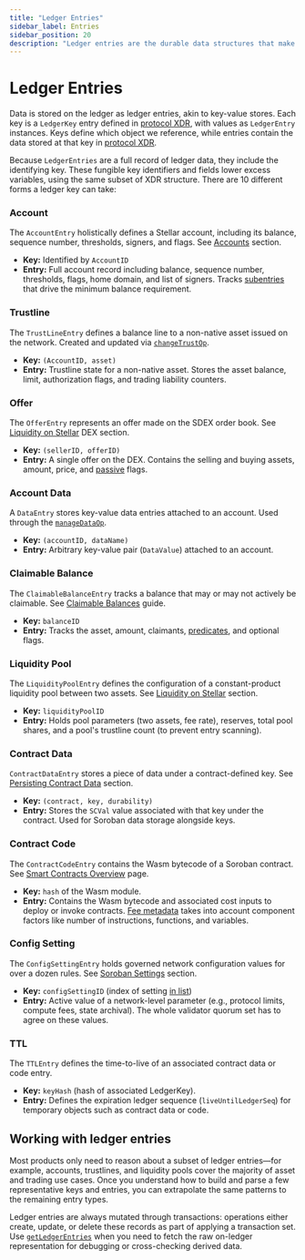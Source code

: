 ```yaml
---
title: "Ledger Entries"
sidebar_label: Entries
sidebar_position: 20
description: "Ledger entries are the durable data structures that make up the Stellar network state."
---
```


# Ledger Entries

Data is stored on the ledger as ledger entries, akin to key-value stores. Each key is a `LedgerKey` entry defined in [protocol XDR](https://github.com/stellar/stellar-xdr/blob/v23.0/Stellar-ledger-entries.x#L588), with values as `LedgerEntry` instances. Keys define which object we reference, while entries contain the data stored at that key in [protocol XDR](https://github.com/stellar/stellar-xdr/blob/v23.0/Stellar-ledger-entries.x#L548).

Because `LedgerEntries` are a full record of ledger data, they include the identifying key. These fungible key identifiers and fields lower excess variables, using the same subset of XDR structure. There are 10 different forms a ledger key can take:

### Account

The `AccountEntry` holistically defines a Stellar account, including its balance, sequence number, thresholds, signers, and flags. See [Accounts](../accounts.mdx) section.

- **Key:** Identified by `AccountID`
- **Entry:** Full account record including balance, sequence number, thresholds, flags, home domain, and list of signers. Tracks [subentries](../accounts.mdx#subentries) that drive the minimum balance requirement.

### Trustline

The `TrustLineEntry` defines a balance line to a non-native asset issued on the network. Created and updated via [`changeTrustOp`](../../transactions/list-of-operations.mdx#change-trust).

- **Key:** `(AccountID, asset)`
- **Entry:** Trustline state for a non-native asset. Stores the asset balance, limit, authorization flags, and trading liability counters.

### Offer

The `OfferEntry` represents an offer made on the SDEX order book. See [Liquidity on Stellar](../../liquidity-on-stellar-sdex-liquidity-pools.mdx#orderbook) DEX section.

- **Key:** `(sellerID, offerID)`
- **Entry:** A single offer on the DEX. Contains the selling and buying assets, amount, price, and [passive](../../liquidity-on-stellar-sdex-liquidity-pools.mdx#passive-offer) flags.

### Account Data

A `DataEntry` stores key-value data entries attached to an account. Used through the [`manageDataOp`](../../transactions/list-of-operations.mdx#manage-data).

- **Key:** `(accountID, dataName)`
- **Entry:** Arbitrary key-value pair (`DataValue`) attached to an account.

### Claimable Balance

The `ClaimableBalanceEntry` tracks a balance that may or may not actively be claimable. See [Claimable Balances](../../../../build/guides/transactions/claimable-balances.mdx) guide.

- **Key:** `balanceID`
- **Entry:** Tracks the asset, amount, claimants, [predicates](../../../../build/guides/transactions/claimable-balances.mdx#other-parameters), and optional flags.

### Liquidity Pool

The `LiquidityPoolEntry` defines the configuration of a constant-product liquidity pool between two assets. See [Liquidity on Stellar](../../liquidity-on-stellar-sdex-liquidity-pools.mdx#liquidity-pools) section.

- **Key:** `liquidityPoolID`
- **Entry:** Holds pool parameters (two assets, fee rate), reserves, total pool shares, and a pool's trustline count (to prevent entry scanning).

### Contract Data

`ContractDataEntry` stores a piece of data under a contract-defined key. See [Persisting Contract Data](../../contract-development/storage/persisting-data.mdx#ledger-entries) section.

- **Key:** `(contract, key, durability)`
- **Entry:** Stores the `SCVal` value associated with that key under the contract. Used for Soroban data storage alongside keys.

### Contract Code

The `ContractCodeEntry` contains the Wasm bytecode of a Soroban contract. See [Smart Contracts Overview](../../../../build/smart-contracts/overview.mdx) page.

- **Key:** `hash` of the Wasm module.
- **Entry:** Contains the Wasm bytecode and associated cost inputs to deploy or invoke contracts. [Fee metadata](../../fees-resource-limits-metering.mdx#resource-fee) takes into account component factors like number of instructions, functions, and variables.

### Config Setting

The `ConfigSettingEntry` holds governed network configuration values for over a dozen rules. See [Soroban Settings](../../../../validators/admin-guide/soroban-settings.mdx) section.

- **Key:** `configSettingID` (index of setting [in list](https://github.com/stellar/stellar-xdr/blob/4b7a2ef7931ab2ca2499be68d849f38190b443ca/Stellar-contract-config-setting.x#L319-L338))
- **Entry:** Active value of a network-level parameter (e.g., protocol limits, compute fees, state archival). The whole validator quorum set has to agree on these values.

### TTL

The `TTLEntry` defines the time-to-live of an associated contract data or code entry.

- **Key:** `keyHash` (hash of associated LedgerKey).
- **Entry:** Defines the expiration ledger sequence (`liveUntilLedgerSeq`) for temporary objects such as contract data or code.

## Working with ledger entries

Most products only need to reason about a subset of ledger entries—for example, accounts, trustlines, and liquidity pools cover the majority of asset and trading use cases. Once you understand how to build and parse a few representative keys and entries, you can extrapolate the same patterns to the remaining entry types.

Ledger entries are always mutated through transactions: operations either create, update, or delete these records as part of applying a transaction set. Use [`getLedgerEntries`](../../../../data/apis/rpc/api-reference/methods/getLedgerEntries.mdx) when you need to fetch the raw on-ledger representation for debugging or cross-checking derived data.
